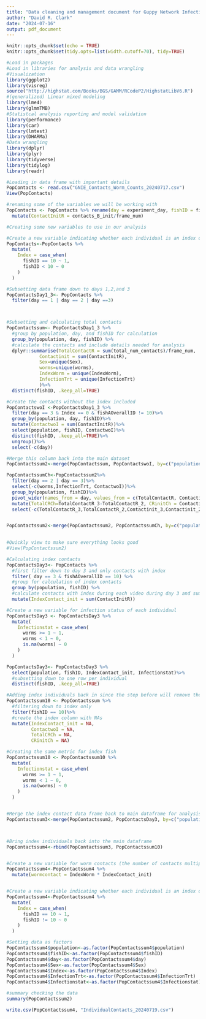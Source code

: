 ```yaml
---
title: "Data cleaning and management document for Guppy Network Infection Experiment (GNIE)"
author: "David R. Clark"
date: "2024-07-16"
output: pdf_document
---
```


```r
knitr::opts_chunk$set(echo = TRUE)
knitr::opts_chunk$set(tidy.opts=list(width.cutoff=70), tidy=TRUE)

```

```r

#Load in packages 
#Load in libraries for analysis and data wrangling
#Visualization
library(ggplot2)
library(visreg)
source("http://highstat.com/Books/BGS/GAMM/RCodeP2/HighstatLibV6.R")
#(generalized) Linear mixed modeling
library(lme4)
library(glmmTMB)
#Statistcal analysis reporting and model validation
library(performance)
library(car)
library(lmtest)
library(DHARMa)
#Data wrangling
library(dplyr)
library(plyr)
library(tidyverse)
library(tidylog)
library(readr)


```

```r
#Loading in data frame with important details
PopContacts <- read.csv("GNIE_Contacts_Worm_Counts_20240717.csv")
View(PopContacts)

#renaming some of the variables we will be working with
PopContacts <- PopContacts %>% rename(day = experiment_day, fishID = fishBOverallID, Sex = fishBSex, worms = fishBWormCount, InfectionTrt = Infection)%>%
  mutate(ContactInitR = contacts_B_init/frame_num)

#Creating some new variables to use in our analysis 

#Create a new variable indicating whether each individual is an index or not
PopContacts<-PopContacts %>%
  mutate(
    Index = case_when(
      fishID == 10 ~ 1,
      fishID < 10 ~ 0
    )
  )

```

```r
#Subsetting data frame down to days 1,2,and 3
PopContactsDay1_3<- PopContacts %>%
  filter(day == 1 | day == 2 | day ==3)



#Subsetting and calculating total contacts
PopContactssum<- PopContactsDay1_3 %>%
  #group by population, day, and fishID for calculation
  group_by(population, day, fishID) %>%
  #calculate the contacts and include details needed for analysis
  dplyr::summarise(TotalContactR = sum(total_num_contacts)/frame_num, 
            Contactinit = sum(ContactInitR), 
            Sex=unique(Sex), 
            worms=unique(worms), 
            IndexWorm = unique(IndexWorm),
            InfectionTrt = unique(InfectionTrt)
            )%>%
  distinct(fishID, .keep_all=TRUE)

#Create the contacts without the index included
PopContactswoI <-PopContactsDay1_3 %>%
  filter(day == 3 & Index == 0 & fishAOverallID != 10)%>%
  group_by(population, day, fishID)%>%
  mutate(ContactwoI = sum(ContactInitR))%>%
  select(population, fishID, ContactwoI)%>%
  distinct(fishID, .keep_all=TRUE)%>%
  ungroup()%>%
  select(-c(day))

#Merge this column back into the main dataset
PopContactssum2<-merge(PopContactssum, PopContactswoI, by=c("population", "fishID"), .keep=all)

PopContactssumCh<-PopContactssum2%>% 
  filter(day == 2 | day == 3)%>%
  select(-c(worms,InfectionTrt, ContactwoI))%>%
  group_by(population, fishID)%>%
  pivot_wider(names_from = day, values_from = c(TotalContactR, Contactinit))%>%
  mutate(TotalCRCh=TotalContactR_3-TotalContactR_2, CRinitCh = Contactinit_3-Contactinit_2)%>%
  select(-c(TotalContactR_3,TotalContactR_2,Contactinit_3,Contactinit_2, Sex, IndexWorm))


PopContactssum2<-merge(PopContactssum2, PopContactssumCh, by=c("population", "fishID"), .keep=all)

  
#Quickly view to make sure everything looks good
#View(PopContactssum2)
```


```r
#Calculating index contacts
PopContactsDay3<- PopContacts %>%
  #first filter down to day 3 and only contacts with index
  filter( day == 3 & fishAOverallID == 10) %>%
  #group for calculation of index contacts
  group_by(population, fishID) %>%
  #calculate contacts with index during each video during day 3 and sum them together
  mutate(IndexContact_init = sum(ContactInitR))

#Create a new variable for infection status of each individaul
PopContactsDay3 <- PopContactsDay3 %>%
  mutate(
    Infectionstat = case_when(
      worms >= 1 ~ 1,
      worms < 1 ~ 0,
      is.na(worms) ~ 0
    )
  )

PopContactsDay3<- PopContactsDay3 %>% 
  select(population, fishID, IndexContact_init, Infectionstat)%>%
  #subsetting down to one row per individual 
  distinct(fishID, .keep_all=TRUE)

#Adding index individuals back in since the step before will remove them during merge
PopContactssum10 <- PopContactssum %>%
  #filtering down to index only
  filter(fishID == 10)%>%
  #create the index column with NAs
  mutate(IndexContact_init = NA,
         ContactwoI = NA,
         TotalCRCh = NA,
         CRinitCh = NA)

#Creating the same metric for index fish
PopContactssum10 <- PopContactssum10 %>%
  mutate(
    Infectionstat = case_when(
      worms >= 1 ~ 1,
      worms < 1 ~ 0,
      is.na(worms) ~ 0
    )
  )


#Merge the index contact data frame back to main dataframe for analysis
PopContactssum3<-merge(PopContactssum2, PopContactsDay3, by=c("population", "fishID"), .keep=all)



#Bring index individuals back into the main dataframe
PopContactssum4<-rbind(PopContactssum3, PopContactssum10)


#Create a new variable for worm contacts (the number of contacts multiplied by the number of worms)
PopContactssum4<-PopContactssum4 %>%
  mutate(wormcontact = IndexWorm * IndexContact_init)


#Create a new variable indicating whether each individual is an index or not
PopContactssum4<-PopContactssum4 %>%
  mutate(
    Index = case_when(
      fishID == 10 ~ 1,
      fishID != 10 ~ 0
    )
  )
```

```r
#Setting data as factors
PopContactssum4$population<-as.factor(PopContactssum4$population)
PopContactssum4$fishID<-as.factor(PopContactssum4$fishID)
PopContactssum4$day<-as.factor(PopContactssum4$day)
PopContactssum4$Sex<-as.factor(PopContactssum4$Sex)
PopContactssum4$Index<-as.factor(PopContactssum4$Index)
PopContactssum4$InfectionTrt<-as.factor(PopContactssum4$InfectionTrt)
PopContactssum4$Infectionstat<-as.factor(PopContactssum4$Infectionstat)

#summary checking the data
summary(PopContactssum2)

```

```r

write.csv(PopContactssum4, "IndividualContacts_20240719.csv")

```



